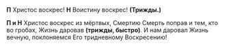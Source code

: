 **П** Христос воскрес! **Н** Воистину воскрес! **(Трижды.)**

**П и Н** Христос воскрес из мёртвых, Смертию Смерть поправ и тем, кто во гробах, Жизнь даровав **(трижды, быстро)**. И нам даровал Жизнь вечную, поклоняемся Его тридневному Воскресению!
